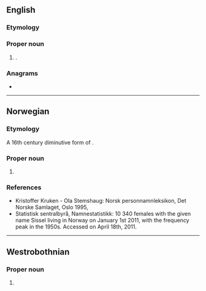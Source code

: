 ==English==

===Etymology===
{{rfe|en}}

===Proper noun===
{{en-proper noun}}

# {{surname|en}}.

===Anagrams===
* {{anagrams|en|a=eilsss|SELSIS|lisses|sisels}}

----

==Norwegian==

===Etymology===
A 16th century diminutive form of {{m|no|Cecilie}}.

===Proper noun===
{{no-proper noun}}

# {{given name|no|female}}

===References===
* Kristoffer Kruken - Ola Stemshaug: Norsk personnamnleksikon, Det Norske Samlaget, Oslo 1995, {{ISBN|82-521-4483-7}}
* [http://www.ssb.no/navn/ ] Statistisk sentralbyrå, Namnestatistikk: 10 340 females with the given name Sissel living in Norway on January 1st 2011, with the frequency peak in the 1950s. Accessed on April 18th, 2011.

----

==Westrobothnian==

===Proper noun===
{{head|gmq-bot|proper noun|g=f}}

# {{given name|gmq-bot|female|eq=Cecilia}}